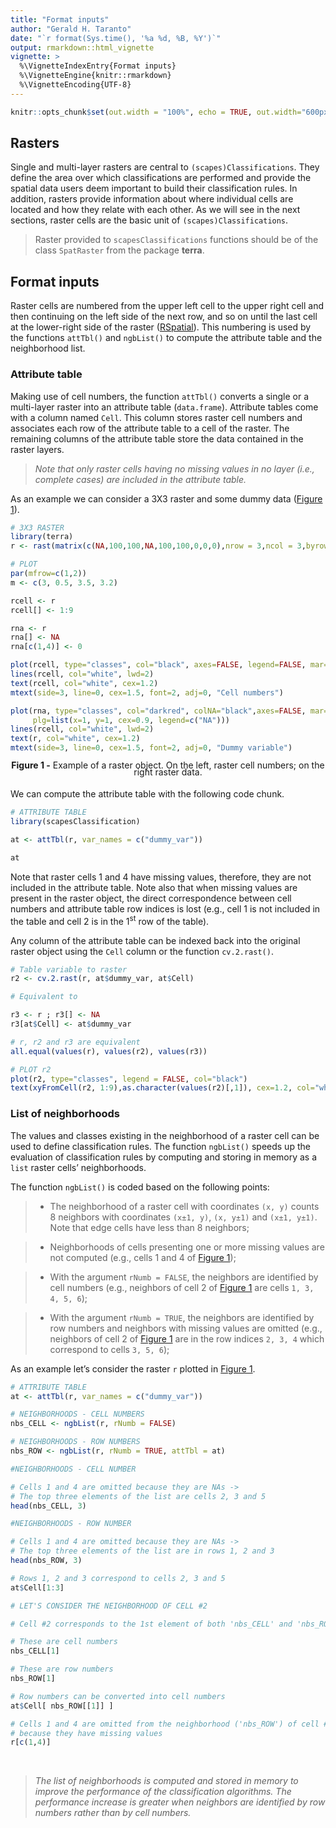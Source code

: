```yaml
---
title: "Format inputs"
author: "Gerald H. Taranto"
date: "`r format(Sys.time(), '%a %d, %B, %Y')`"
output: rmarkdown::html_vignette
vignette: >
  %\VignetteIndexEntry{Format inputs}
  %\VignetteEngine{knitr::rmarkdown}
  %\VignetteEncoding{UTF-8}
---
```


```r
knitr::opts_chunk$set(out.width = "100%", echo = TRUE, out.width="600px", fig.align='center', message=FALSE, warning=FALSE)
```


## Rasters 
Single and multi-layer rasters  are central to `(scapes)Classifications`. They define the area over which classifications are performed and provide the spatial data users deem important to build their classification rules. In addition, rasters provide information about where individual cells are located and how they relate with each other. As we will see in the next sections, raster cells are the basic unit of `(scapes)Classifications`. 

> Raster provided to `scapesClassifications` functions should be of the class `SpatRaster` from the package **terra**.

## Format inputs
Raster cells are numbered from the upper left cell to the upper right cell and then continuing on the left side of the next row, and so on until the last cell at the lower-right side of the raster ([RSpatial](https://rspatial.org/terra/pkg/8-cell_level_functions.html#introduction)). This numbering is used by the functions `attTbl()` and `ngbList()` to compute the attribute table and the neighborhood list.

### Attribute table
Making use of cell numbers, the function `attTbl()` converts a single or a multi-layer raster into an attribute table (`data.frame`). Attribute tables come with a column named `Cell`. This column stores raster cell numbers and associates each row of the attribute table to a cell of the raster. The remaining columns of the attribute table store the data contained in the raster layers. 

> _Note that only raster cells having no missing values in no layer (i.e., complete cases) are included in the attribute table._

As an example we can consider a 3X3 raster and some dummy data ([Figure 1](#figure1)). 
```r
# 3X3 RASTER
library(terra)
r <- rast(matrix(c(NA,100,100,NA,100,100,0,0,0),nrow = 3,ncol = 3,byrow = TRUE))
```

<a id="figure1"></a>
```r
# PLOT
par(mfrow=c(1,2))
m <- c(3, 0.5, 3.5, 3.2)

rcell <- r
rcell[] <- 1:9

rna <- r
rna[] <- NA
rna[c(1,4)] <- 0

plot(rcell, type="classes", col="black", axes=FALSE, legend=FALSE, mar=m, asp=NA)
lines(rcell, col="white", lwd=2)
text(rcell, col="white", cex=1.2)
mtext(side=3, line=0, cex=1.5, font=2, adj=0, "Cell numbers")

plot(rna, type="classes", col="darkred", colNA="black",axes=FALSE, mar=m, asp=NA,
     plg=list(x=1, y=1, cex=0.9, legend=c("NA")))
lines(rcell, col="white", lwd=2)
text(r, col="white", cex=1.2)
mtext(side=3, line=0, cex=1.5, font=2, adj=0, "Dummy variable")
```
<div style="line-height: 0.8em; margin-bottom: 1.5em; text-align: center;"><span class="legend">**Figure 1 -** Example of a raster object. On the left, raster cell numbers; on the right raster data.</span></div>

We can compute the attribute table with the following code chunk. 

```r
# ATTRIBUTE TABLE
library(scapesClassification)

at <- attTbl(r, var_names = c("dummy_var"))

at
```

Note that raster cells 1 and 4 have missing values, therefore, they are not included in the attribute table. Note also that when missing values are present in the raster object, the direct correspondence between cell numbers and attribute table row indices is lost (e.g., cell 1 is not included in the table and cell 2 is in the 1^st^ row of the table).

Any column of the attribute table can be indexed back into the original raster object using the `Cell` column or the function `cv.2.rast()`. 

```r
# Table variable to raster
r2 <- cv.2.rast(r, at$dummy_var, at$Cell)

# Equivalent to

r3 <- r ; r3[] <- NA
r3[at$Cell] <- at$dummy_var

# r, r2 and r3 are equivalent
all.equal(values(r), values(r2), values(r3))

# PLOT r2 
plot(r2, type="classes", legend = FALSE, col="black")
text(xyFromCell(r2, 1:9),as.character(values(r2)[,1]), cex=1.2, col="white")
```

### List of neighborhoods 
The values and classes existing in the neighborhood of a raster cell can be used to define classification rules. The function `ngbList()` speeds up the evaluation of classification rules by computing and storing in memory as a `list` raster cells' neighborhoods.  

The function `ngbList()` is coded based on the following points:

> * The neighborhood of a raster cell with coordinates `(x, y)` counts 8 neighbors with coordinates `(x±1, y)`,  `(x, y±1)` and `(x±1, y±1)`. Note that edge cells have less than 8 neighbors; 


> * Neighborhoods of cells presenting one or more missing values are not computed (e.g., cells 1 and 4 of [Figure 1](#figure1)); 

 
> * With the argument `rNumb = FALSE`,  the neighbors are identified by cell numbers (e.g., neighbors of cell 2 of [Figure 1](#figure1) are cells `1, 3, 4, 5, 6`);

 
> * With the argument `rNumb = TRUE`,  the neighbors are identified by row numbers and neighbors with missing values are omitted (e.g., neighbors of cell 2 of [Figure 1](#figure1) are in the row indices  `2, 3, 4` which correspond to cells  `3, 5, 6`);


As an example let's consider the raster `r` plotted in [Figure 1](#figure1). 
```r
# ATTRIBUTE TABLE
at <- attTbl(r, var_names = c("dummy_var"))

# NEIGHBORHOODS - CELL NUMBERS
nbs_CELL <- ngbList(r, rNumb = FALSE)

# NEIGHBORHOODS - ROW NUMBERS
nbs_ROW <- ngbList(r, rNumb = TRUE, attTbl = at)
```

```r
#NEIGHBORHOODS - CELL NUMBER

# Cells 1 and 4 are omitted because they are NAs -> 
# The top three elements of the list are cells 2, 3 and 5
head(nbs_CELL, 3)
```

```r
#NEIGHBORHOODS - ROW NUMBER

# Cells 1 and 4 are omitted because they are NAs -> 
# The top three elements of the list are in rows 1, 2 and 3
head(nbs_ROW, 3)

# Rows 1, 2 and 3 correspond to cells 2, 3 and 5
at$Cell[1:3]
```

```r
# LET'S CONSIDER THE NEIGHBORHOOD OF CELL #2

# Cell #2 corresponds to the 1st element of both 'nbs_CELL' and 'nbs_ROW'

# These are cell numbers
nbs_CELL[1]

# These are row numbers
nbs_ROW[1]

# Row numbers can be converted into cell numbers
at$Cell[ nbs_ROW[[1]] ]

# Cells 1 and 4 are omitted from the neighborhood ('nbs_ROW') of cell #2 
# because they have missing values
r[c(1,4)]
```

<br />

> _The list of neighborhoods is computed and stored in memory to improve the performance of the classification algorithms. The performance increase is greater when neighbors are identified by row numbers rather than by cell numbers._
